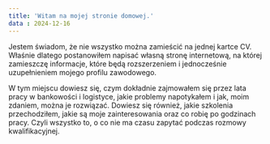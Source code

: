 ```yaml
---
title: 'Witam na mojej stronie domowej.'
data : 2024-12-16
---
```


Jestem świadom, że nie wszystko można zamieścić na jednej kartce CV. Właśnie dlatego postanowiłem napisać własną stronę internetową, na której zamieszczę informacje, które będą rozszerzeniem i jednocześnie uzupełnieniem mojego profilu zawodowego.

W tym miejscu dowiesz się, czym dokładnie zajmowałem się przez lata pracy w bankowości i logistyce, jakie problemy napotykałem i jak, moim zdaniem, można je rozwiązać. Dowiesz się również, jakie szkolenia przechodziłem, jakie są moje zainteresowania oraz co robię po godzinach pracy. Czyli wszystko to, o co nie ma czasu zapytać podczas rozmowy kwalifikacyjnej. 